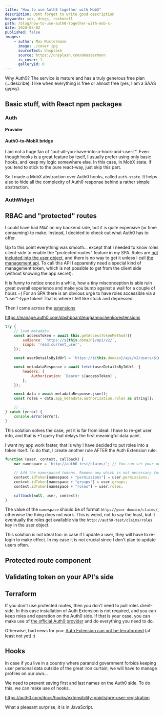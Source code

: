 ```yaml
---
title: "How to use Auth0 together with MobX"
description: Dont forget to write good description
keywords: sex, drugs, rocknroll
path: /blog/how-to-use-auth0-together-with-mob-x-
date: 2020-08-02
published: false
images:
    - author: Max Mustermann
      image: ./cover.jpg
      sourceText: Unsplash
      source: https://unsplash.com/@mustermann
      is_cover: 1
      galleryId: 0
---
```



Why Auth0? The service is mature and has a truly generous free plan (...describe).
I like when everything is free or almost free (yes, I am a SAAS gypsy).

## Basic stuff, with React npm packages

### Auth

#### Provider
 
 
#### Auth0-to-MobX bridge

I am not a huge fan of "put-all-you-have-into-a-hook-and-use-it". Even though hooks is a great feature by itself, I usually prefer using only basic hooks, and keep my logic somewhere else.
In this case, in MobX state. If you tend to stick to the pure react-way, just skip this part.

So I made a MobX abstraction over Auth0 hooks, called `auth-state`. It helps also to hide all the complexity of Auth0 response behind a rather simple abstraction.

### AuthWidget

## RBAC and "protected" routes

I could have had `RBAC` on my backend side, but it is quite expensive (or time consuming) to make. Instead, I decided to check out what Auth0 has to offer.

Up to this point everything was smooth... except that I needed to know roles client-side to enable the "protected routes" feature in my SPA.
Roles are [not included into the user object](https://auth0.com/docs/api/authentication#get-user-info), and there is no way to get it unless I call [the management api](https://auth0.com/docs/api/management/v2#!/Users/get_user_roles).
To call this API I apparently need a special kind of management token, which is not possible to get from the client side (without knowing the app secret).

It is funny to notice once in a while, how a tiny misconception is able ruin great overall experience and make you bump against a wall for a couple of hours =( For an SPA there is an obvious urge to have roles accessible via a "user"-type token! That is where I felt like stuck and depressed.

Then I came across the [extensions](https://auth0.com/docs/extensions/authorization-extension/v2)

https://manage.auth0.com/dashboard/eu/gannochenko/extensions

~~~js
try {
    // load metadata
    const accessToken = await this.getAccessTokenMethod!({
        audience: `https://${this.domain}/api/v2/`,
        scope: 'read:current_user',
    });

    const userDetailsByIdUrl = `https://${this.domain}/api/v2/users/${user.sub}`;

    const metadataResponse = await fetch(userDetailsByIdUrl, {
        headers: {
            Authorization: `Bearer ${accessToken}`,
        },
    });

    const data = await metadataResponse.json();
    const roles = data.app_metadata.authorization.roles as string[];

    // ...
} catch (error) {
    console.error(error);
}
~~~

This solution solves the case, yet it is far from ideal: I have to re-get user info, and that is +1 query that delays the first meaningful data paint.

I want my app work faster, that is why I have decided to put roles into a token itself. To do that, I create another rule AFTER the Auth Extension rule:

~~~js
function (user, context, callback) {
    var namespace = 'http://auth0-test/claims/'; // You can set your own namespace, but do not use an Auth0 domain
    
    // Add the namespaced tokens. Remove any which is not necessary for your scenario
    context.idToken[namespace + "permissions"] = user.permissions;
    context.idToken[namespace + "groups"] = user.groups;
    context.idToken[namespace + "roles"] = user.roles;
    
    callback(null, user, context);
}
~~~

The value of the `namespace` should be of format `http://your-domain/claims/`, otherwise the thing does not work. This is weird, not to say the least, but it eventually the roles get available via the `http://auth0-test/claims/roles` key in the user object.

This solution is not ideal too: in case if I update a user, they will have to re-login to make effect. In my case it is not crucial since I don't plan to update users often.

## Protected route component

## Validating token on your API's side

## Terraform

If you don't use protected routes, then you don't need to pull roles client-side. In this case installation of Auth Extension is not required, and you can keep roles and operation on the Auth0 side.
If that is your case, you can make use of [the official Auth0 provider](https://www.terraform.io/docs/providers/auth0/index.html) and do everything you need to do.

Otherwise, bad news for you: [Auth Extension can not be terraformed](https://github.com/alexkappa/terraform-provider-auth0/issues/85) (at least not yet) :(

## Hooks

In case if you live in a country where paranoid government forbids keeping user personal data outside of the great iron curtain, we will have to manage profiles on our own...

We need to prevent saving first and last names on the Auth0 side. To do this, we can make use of hooks.

https://auth0.com/docs/hooks/extensibility-points/pre-user-registration

What a pleasant surprise, it is in JavaScript.
